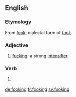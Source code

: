 ==English==

===Etymology===
From [[fook]], dialectal form of ''[[fuck]]''

===Adjective===
{{en-adj}}

# {{context|vulgar|Northern England}} [[fucking]]; a strong [[intensifier]].

===Verb===
{{en-verb form}}

# {{context|vulgar|Northern England}} {{present participle of|fook}}

[[de:fooking]]
[[fr:fooking]]
[[sv:fooking]]